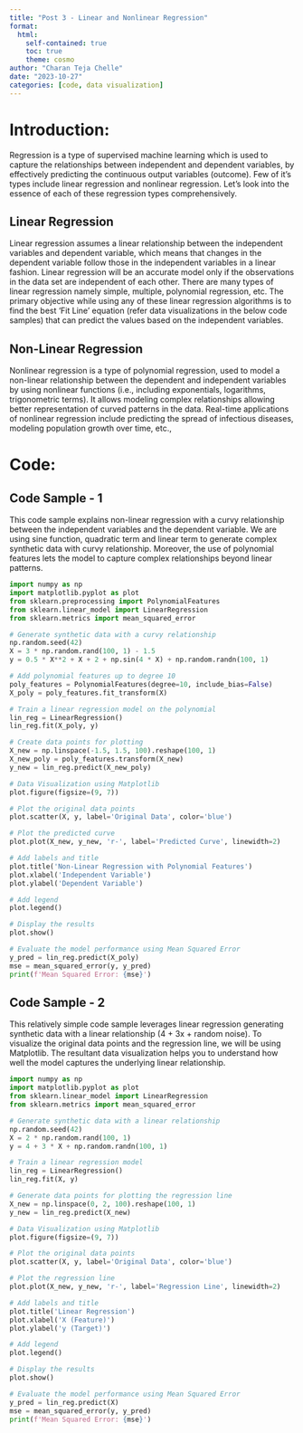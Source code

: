 ```yaml
---
title: "Post 3 - Linear and Nonlinear Regression"
format:
  html:
    self-contained: true
    toc: true
    theme: cosmo
author: "Charan Teja Chelle"
date: "2023-10-27"
categories: [code, data visualization]
---
```


# Introduction:

Regression is a type of supervised machine learning which is used to capture the relationships between independent and dependent variables, by effectively predicting the continuous output variables (outcome). Few of it's types include linear regression and nonlinear regression. Let's look into the essence of each of these regression types comprehensively.

## Linear Regression

Linear regression assumes a linear relationship between the independent variables and dependent variable, which means that changes in the dependent variable follow those in the independent variables in a linear fashion. Linear regression will be an accurate model only if the observations in the data set are independent of each other. There are many types of linear regression namely simple, multiple, polynomial regression, etc. The primary objective while using any of these linear regression algorithms is to find the best 'Fit Line' equation (refer data visualizations in the below code samples) that can predict the values based on the independent variables.

## Non-Linear Regression

Nonlinear regression is a type of polynomial regression, used to model a non-linear relationship between the dependent and independent variables by using nonlinear functions (i.e., including exponentials, logarithms, trigonometric terms). It allows modeling complex relationships allowing better representation of curved patterns in the data. Real-time applications of nonlinear regression include predicting the spread of infectious diseases, modeling population growth over time, etc.,

# Code:

## Code Sample - 1

This code sample explains non-linear regression with a curvy relationship between the independent variables and the dependent variable. We are using sine function, quadratic term and linear term to generate complex synthetic data with curvy relationship. Moreover, the use of polynomial features lets the model to capture complex relationships beyond linear patterns.

```python
import numpy as np
import matplotlib.pyplot as plot
from sklearn.preprocessing import PolynomialFeatures
from sklearn.linear_model import LinearRegression
from sklearn.metrics import mean_squared_error

# Generate synthetic data with a curvy relationship
np.random.seed(42)
X = 3 * np.random.rand(100, 1) - 1.5
y = 0.5 * X**2 + X + 2 + np.sin(4 * X) + np.random.randn(100, 1)

# Add polynomial features up to degree 10
poly_features = PolynomialFeatures(degree=10, include_bias=False)
X_poly = poly_features.fit_transform(X)

# Train a linear regression model on the polynomial
lin_reg = LinearRegression()
lin_reg.fit(X_poly, y)

# Create data points for plotting
X_new = np.linspace(-1.5, 1.5, 100).reshape(100, 1)
X_new_poly = poly_features.transform(X_new)
y_new = lin_reg.predict(X_new_poly)

# Data Visualization using Matplotlib
plot.figure(figsize=(9, 7))

# Plot the original data points
plot.scatter(X, y, label='Original Data', color='blue')

# Plot the predicted curve
plot.plot(X_new, y_new, 'r-', label='Predicted Curve', linewidth=2)

# Add labels and title
plot.title('Non-Linear Regression with Polynomial Features')
plot.xlabel('Independent Variable')
plot.ylabel('Dependent Variable')

# Add legend
plot.legend()

# Display the results
plot.show()

# Evaluate the model performance using Mean Squared Error
y_pred = lin_reg.predict(X_poly)
mse = mean_squared_error(y, y_pred)
print(f'Mean Squared Error: {mse}')
```

## Code Sample - 2

This relatively simple code sample leverages linear regression generating synthetic data with a linear relationship (4 + 3x + random noise). To visualize the original data points and the regression line, we will be using Matplotlib. The resultant data visualization helps you to understand how well the model captures the underlying linear relationship.

```python
import numpy as np
import matplotlib.pyplot as plot
from sklearn.linear_model import LinearRegression
from sklearn.metrics import mean_squared_error

# Generate synthetic data with a linear relationship
np.random.seed(42)
X = 2 * np.random.rand(100, 1)
y = 4 + 3 * X + np.random.randn(100, 1)

# Train a linear regression model
lin_reg = LinearRegression()
lin_reg.fit(X, y)

# Generate data points for plotting the regression line
X_new = np.linspace(0, 2, 100).reshape(100, 1)
y_new = lin_reg.predict(X_new)

# Data Visualization using Matplotlib
plot.figure(figsize=(9, 7))

# Plot the original data points
plot.scatter(X, y, label='Original Data', color='blue')

# Plot the regression line
plot.plot(X_new, y_new, 'r-', label='Regression Line', linewidth=2)

# Add labels and title
plot.title('Linear Regression')
plot.xlabel('X (Feature)')
plot.ylabel('y (Target)')

# Add legend
plot.legend()

# Display the results
plot.show()

# Evaluate the model performance using Mean Squared Error
y_pred = lin_reg.predict(X)
mse = mean_squared_error(y, y_pred)
print(f'Mean Squared Error: {mse}')
```
